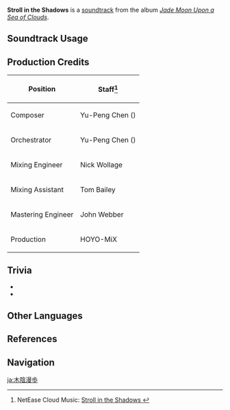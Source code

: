 {{Soundtrack Infobox
|image          = Jade Moon Upon a Sea of Clouds.png
|album          = Jade Moon Upon a Sea of Clouds
|disc           = 1
|number         = 19
|featured       =
|featured2      =
|featured3      =
|featured_disc  =
|featured_disc2 =
|featured_disc3 =
|youtube_id     = ngoQ3pzat7I
|spotify_id     = 3Dod8nDDtj2WGZ02w7uc3T
|previous       = Flow of Mildness
|next           = Melodious Flute}}
'''Stroll in the Shadows''' is a [[soundtrack]] from the album ''[[Jade Moon Upon a Sea of Clouds]]''.

==Soundtrack Usage==
{{Soundtrack Usage
|location = Bishui Plain//day, sunny
}}

==Production Credits==
{| class="wikitable"
! Position
! Staff<ref>NetEase Cloud Music: [https://music.163.com/#/song?id=1492276423 Stroll in the Shadows {{zh|山阴漫步}}]</ref>
|-
! Composer
| Yu-Peng Chen ({{zh|陈致逸}})
|-
! Orchestrator
| Yu-Peng Chen ({{zh|陈致逸}})
|-
! Mixing Engineer
| Nick Wollage
|-
! Mixing Assistant
| Tom Bailey
|-
! Mastering Engineer
| John Webber
|-
! Production
| HOYO-MiX
|}

==Trivia==
* {{Transclude|Winding River|BishuiTheme|section=1}}
* {{Transclude|Mild Waves|BishuiTheme2|section=1}}

==Other Languages==
{{Other Languages
|en      = Stroll in the Shadows
|zhs     = 山阴漫步
|zhs_rm  = Shānyīn Mànbù
|zht     = 山陰漫步
|zht_rm  = Shānyīn Mànbù
|zh_tl   = Leisurely Stroll in the Mountain Shade
|ja      = 木陰漫歩
|ja_rm   = Kokage Manpo{{Assumed}}
|ja_tl   = 
}}

==References==
{{Reflist}}

==Navigation==
{{Soundtrack Navbox|Jade Moon Upon a Sea of Clouds}}

[[ja:木陰漫歩]]